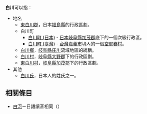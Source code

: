 '''白川'''可以指：
* 地名
** [[東白川郡|東白川郡]]，日本[[福島縣|福島縣]]的行政區劃。
** 白川町
*** [[白川町_(日本)|白川町 (日本)]] - [[日本|日本]][[岐阜縣|岐阜縣]][[加茂郡|加茂郡]]底下的一個次級行政區。
*** [[白川町_(臺灣)|白川町 (臺灣)]] - [[台灣|台灣]][[嘉義市|嘉義市]]境內的一個[[空軍|空軍]][[眷村|眷村]]。
** [[白川鄉|白川鄉]]，[[岐阜縣|岐阜縣]][[庄川|庄川]]流域地區的統稱。
** [[白川村|白川村]]，[[岐阜縣|岐阜縣]][[大野郡|大野郡]]下的行政區劃。
** [[東白川村|東白川村]]，[[岐阜縣|岐阜縣]][[加茂郡|加茂郡]]下的行政區劃。
* 其他
** [[白川氏|白川氏]]，日本人的姓氏之一。

== 相關條目 ==
*[[白河|白河]]－日語讀音相同（{{lang|ja|しらかわ}}）

{{disambig|Cat=二字亞洲相關消歧義}}